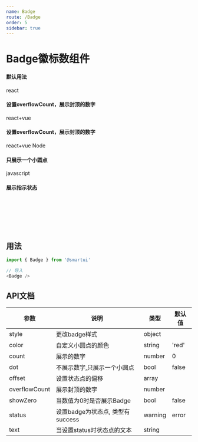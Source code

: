 ```yaml
---
name: Badge
route: /Badge
order: 5
sidebar: true
---
```



# Badge徽标数组件

#### 默认用法
<Playground>
    <Badge count={99}>react</Badge>
</Playground>

#### 设置overflowCount，展示封顶的数字
<Playground>
    <Badge count={129} overflowCount={99}>react+vue</Badge>
</Playground>

#### 设置overflowCount，展示封顶的数字
<Playground>
    <Badge count={129} overflowCount={99}>react+vue</Badge><span style={{marginLeft:"60px"}}></span>
    <Badge count={129} overflowCount={99} style={{backgroundColor: 'green'}}>Node</Badge>
</Playground>

#### 只展示一个小圆点
<Playground>
    <Badge count={1} dot>javascript</Badge>
</Playground>

#### 展示指示状态
<Playground>
    <Badge status="success"></Badge>
    <Badge status="warning"></Badge>
    <Badge status="error"></Badge>
    <Badge status="processing"></Badge>
    <br /><br />
    <Badge status="success" text="成功"></Badge><br />
    <Badge status="error" text="错误"></Badge><br />
    <Badge status="processing" text="进行中"></Badge><br />
    <Badge status="warning" text="警告"></Badge>
</Playground>

## 用法

``` js
import { Badge } from '@smartui'

// 导入
<Badge />
```


## API文档
|  参数  |  说明  |  类型  |  默认值  |
|  ---   |  ---  |  ---  |  ---  |
|  style |  更改badge样式  |  object  |  |
|  color |  自定义小圆点的颜色  |  string  |  'red'  |
|  count |  展示的数字  |  number  |  0  |
|  dot |  不展示数字,只展示一个小圆点  |  bool  |  false  |
|  offset |  设置状态点的偏移  |  array  |    |
|  overflowCount |  展示封顶的数字  |  number  |    |
|  showZero |  当数值为0时是否展示Badge  |  bool  |  false  |
|  status |  设置badge为状态点, 类型有success|warning|error|default|processing  |  string  |  'default'  |
|  text |  当设置status时状态点的文本  |  string  |    |